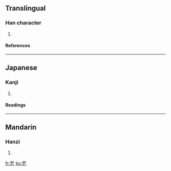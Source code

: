 ==Translingual==
===Han character===
{{Han char|rad=乙|as=07|sn=8|four=|canj=手中弓 (QLN)}}
# {{defn|Han|sort=乙07}}
====References====
{{Han ref|kx=0084.180|dkj=00191|dj=0171.230|hdz=10054.010|uh=4E74|ud=20084}}
----
==Japanese==
===Kanji===
{{ja-kanji|grade=|rs=乙07}}
# {{defn|Japanese}}
====Readings====
{{ja-readings|on=[[せつ]] (setsu), [[ぜち]] (zechi)|kun=[[ひねる]] (hineru)}}
----
==Mandarin==
===Hanzi===
{{cmn-hanzi|pin=[[xué]] (xue2)|wg=hsüeh<sup>2</sup>}}
# {{defn|Mandarin}}

[[fr:乴]]
[[ko:乴]]
